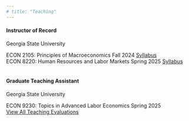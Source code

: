 ```yaml
---
# title: "Teaching"
---
```


#### Instructor of Record

```{=html}
<p class="teaching-institution">Georgia State University</p>

<div class="teaching-entry">
  <span class="course-title-new">ECON 2105: Principles of Macroeconomics</span>
  <span class="course-meta-new">
    <span>Fall 2024</span>
    <a href="assets/econ2105.pdf" class="btn btn-outline-primary btn-sm">Syllabus</a>
  </span>
</div>

<div class="teaching-entry">
  <span class="course-title-new">ECON 8220: Human Resources and Labor Markets</span>
  <span class="course-meta-new">
    <span>Spring 2025</span>
    <a href="assets/econ8220.pdf" class="btn btn-outline-primary btn-sm">Syllabus</a>
  </span>
</div>

<br>
```

#### Graduate Teaching Assistant

```{=html}
<p class="teaching-institution">Georgia State University</p>

<div class="teaching-entry">
  <span class="course-title-new">ECON 9230: Topics in Advanced Labor Economics</span>
  <span class="course-meta-new">
    <span>Spring 2025</span>
  </span>
</div>

<div class="teaching-evals-link-new">
  <a href="assets/Teaching_Evaluation.pdf" class="btn btn-secondary">View All Teaching Evaluations</a>
</div>
```
